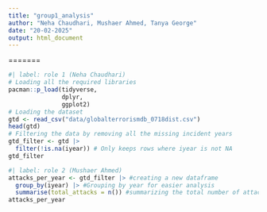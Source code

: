 ```yaml
---
title: "group1_analysis"
author: "Neha Chaudhari, Mushaer Ahmed, Tanya George"
date: "20-02-2025"
output: html_document
---
```

=======
```r
#| label: role 1 (Neha Chaudhari)
# Loading all the required libraries
pacman::p_load(tidyverse,
               dplyr,
               ggplot2)
# Loading the dataset
gtd <- read_csv("data/globalterrorismdb_0718dist.csv")
head(gtd)
# Filtering the data by removing all the missing incident years
gtd_filter <- gtd |>
  filter(!is.na(iyear)) # Only keeps rows where iyear is not NA 
gtd_filter

```

```r
#| label: role 2 (Mushaer Ahmed)
attacks_per_year <- gtd_filter |> #creating a new dataframe 
  group_by(iyear) |> #Grouping by year for easier analysis
  summarise(total_attacks = n()) #summarizing the total number of attacks/year
attacks_per_year
```
